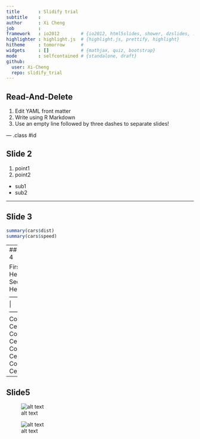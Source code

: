 ```yaml
---
title       : Slidify trial
subtitle    : 
author      : Xi Cheng
job         : 
framework   : io2012        # {io2012, html5slides, shower, dzslides, ...}
highlighter : highlight.js  # {highlight.js, prettify, highlight}
hitheme     : tomorrow      # 
widgets     : []            # {mathjax, quiz, bootstrap}
mode        : selfcontained # {standalone, draft}
github:
  user: Xi-Cheng
  repo: slidify_trial
---
```


## Read-And-Delete

1. Edit YAML front matter
2. Write using R Markdown
3. Use an empty line followed by three dashes to separate slides!

--- .class #id 

## Slide 2
1. point1
2. point2
  * sub1
  * sub2

---

## Slide 3
```r
summary(cars$dist)
summary(cars$speed)
```

---
## Slide 4

First Header  | Second Header
------------- | -------------
Content Cell  | Content Cell
Content Cell  | Content Cell

---
## Slide5
![alt text](http://example.com/logo.png)

![alt text](figures/img.png)



